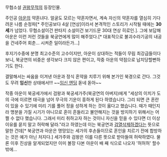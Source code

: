 무협소설 [[권왕무적]]의 등장인물.

주인공 [[아운]]의 약혼녀다. 얼굴도 모르는 약혼자면서, 계속 자신의 약혼자를 열심히 기다려온 나름 순정파[* 주인공보다 4살 [연상]이라서 본격적인 스토리가 시작될 때에는 '''30세'''가 넘었다. 무협소설이건 판타지 소설이건 보기드문 30대 연상 히로인.]. 그에 보답해 아운은 이런 저런 것들을 북궁연에게 많이 해주었다.[* 대표적으로 불괴수라기공의 내공을 건네주어 회춘... 시켜준 일이라든가...]

후지기수중에 분명 최고수준의 고수이지만, 아운이 상대하는 적들이 무림 최강급들이다보니, 북궁연의 비중은 생각보다 크지 않은 편이고, 작중 아운의 약점으로 납치당할뻔하기도 한다.

결말해서는 싸움을 이겨낸 아운과 정식 혼약을 치루기 위해 본가인 북경으로 간다. 그것도 무려 '''임신'''한 상태에서!!! ~~[[임신 엔딩]] 돋네 돋아~~

작중 아운이 북궁세가에서 검왕과 북궁세가주(북궁연의 아버지)에게 "세상의 이치가 도의 극에 이르면 태극을 넘어 무극의 기운이 흥하게 된다 하였습니다. 그리 되면 큰 혼란이 있을 수 있기에 미리 기를 풀어 정을 성하게 하는 것이 옳다고 했습니다. 때가 때인지라 명분을 가질 시기가 아니므로 혼이 흔들리고 불안해지는 것을 방지하기 위해서는 어쩔 수 없다 했습니다. 그래서 미리 취하고자 하는 것이니 자신을 믿을 수 있다면 더 이상 이유를 묻지 말고 허락해 달라."라고 하였는데 이는 북궁연과 [[검열삭제]]하겠다는 뜻으로 말한 건데[* 북궁연과 아운은 명망있는 세가의 후손들이므로 혼인을 치르기 전에 합방하는 것은 예가 아닌 처지다.] 세가주와 검왕은 이를 다른 뜻으로 받아들여 허락하였다. 물론 이후 진상을 알게되었지만 이미 볼장 다본 아운이 배 째 식으로 나오자 '허허허' 할수 밖에...

